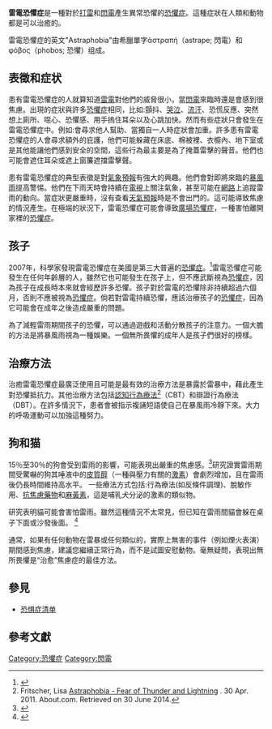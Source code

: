 {{Multiple issues|
{{Rough translation|time=2021-01-09T15:10:39+00:00}}
{{Dead end|time=2021-01-09T15:10:39+00:00}}
}}
{{Infobox medical condition
| name = 雷電恐懼症
| image = Lightning 14.07.2009 20-42-33.JPG
| alt = 
| caption = 在風暴中的閃電
| width = 
| pronounce = 
| synonyms = 恐雷症
| field = 心理學
| treatment = 
}}'''雷電恐懼症'''是一種對於[[雷|打雷]]和[[闪电|閃電]]產生異常恐懼的[[恐懼症|恐懼症]]。這種症狀在人類和動物都是可以治癒的。

雷電恐懼症的英文"Astraphobia"由希臘單字ἀστραπή（astrape; 閃電）和φόβος（phobos; 恐懼）组成。

== 表徵和症状 ==
患有雷電恐懼症的人就算知道[[闪电|雷電]]對他們的威脅很小，當[[闪电|閃電]]來臨時還是會感到很焦慮。出現的症狀與許多[[恐懼症|恐懼症]]相同，比如:顫抖、[[哭|哭泣]]、[[汗液|流汗]]、恐慌反應、突然想上廁所、噁心、恐懼感、用手摀住耳朵以及心跳加快。然而有些症狀只會發生在雷電恐懼症中。例如:會尋求他人幫助、當獨自一人時症狀會加重。許多患有雷電恐懼症的人會尋求額外的庇護，他們可能躲藏在床底、棉被裡、衣櫥內、地下室或是其他能讓他們感到安全的空間，這些行為最主要是為了掩蓋雷擊的聲音。他們也可能會遮住耳朵或遮上窗簾遮擋雷擊聲。

患有雷電恐懼症的典型表徵是對[[天气预报|氣象預報]]有強大的興趣。他們會對即將來臨的[[暴雨|暴風雨]]提高警惕。他們在下雨天時會持續在[[电视|電視]]上關注氣象，甚至可能在[[網路|網路]]上追蹤雷雨的動向。當症狀更嚴重時，沒有查看[[天气预报|天氣預報]]時是不會出門的。這可能導致焦慮的情況產生。在極端的狀況下，雷電恐懼症可能會導致[[廣場恐懼症|廣場恐懼症]]，一種害怕離開家裡的[[恐懼症|恐懼症]]。

== 孩子 ==
2007年，科學家發現雷電恐懼症在美國是第三大普遍的[[恐懼症|恐懼症]]。<ref>{{cite book|title=Introduction to Psychology: Gateways to Mind and Behavior|publisher=[[Cengage_Publishing|Cengage Publishing]]|author=Dennis Coon, John O. Mitterer|year=2008|page=482|url=https://books.google.com/books?id=vw20LEaJe10C&q=astraphobia+prevalence&pg=PA482|isbn=978-0-495-59911-1|access-date=2021-01-22|archive-date=2021-09-11|archive-url=https://web.archive.org/web/20210911202302/https://books.google.com/books?id=vw20LEaJe10C&q=astraphobia+prevalence&pg=PA482|dead-url=no}}</ref>雷電恐懼症可能發生在任何年齡層的人，雖然它也可能發生在孩子上，但不應武斷視為[[恐懼症|恐懼症]]，因為孩子在成長時本來就會經歷許多恐懼。孩子對於雷電的恐懼除非持續超過六個月，否則不應被視為[[恐懼症|恐懼症]]。倘若對雷電持續恐懼，應該治療孩子的[[恐懼症|恐懼症]]，因為它可能會在成年之後造成嚴重的問題。

為了減輕雷雨期間孩子的恐懼，可以通過遊戲和活動分散孩子的注意力。一個大膽的方法是將暴風雨視為一種娛樂。一個無所畏懼的成年人是孩子們很好的榜樣。

== 治療方法 ==
治癒雷電恐懼症最廣泛使用且可能是最有效的治療方法是暴露於雷暴中，藉此產生對恐懼抵抗力。其他治療方法包括[[认知行为疗法|認知行為療法]]<ref>Fritscher, Lisa [http://phobias.about.com/od/phobiaslist/a/astraphobia.htm Astraphobia - Fear of Thunder and Lightning] {{Wayback|url=http://phobias.about.com/od/phobiaslist/a/astraphobia.htm |date=20160303184645 }}. 30 Apr. 2011. About.com. Retrieved on 30 June 2014.</ref>（CBT）和辯證行為療法（DBT）。在許多情況下，患者會被指示複誦短語使自己在暴風雨冷靜下來。大力的呼吸運動可以加強這種努力。

== 狗和猫 ==
15％至30％的狗會受到雷雨的影響，可能表現出嚴重的焦慮感。<ref name="drescher">{{Cite web|title=Research aimed at finding way to soothe thunderstorm-stressed doggos|url=http://live.psu.edu/story/41769/nw69|accessdate=2010-05-21|publisher=[[Pennsylvania_State_University|Pennsylvania State University]]|archiveurl=https://archive.is/20121214221557/http://live.psu.edu/story/41769/nw69|archivedate=2012-12-14}}</ref>研究證實雷雨期間受驚嚇的狗其唾液中的[[皮質醇|皮質醇]]（一種與壓力有關的[[激素|激素]]）會劇烈增加，且在雷雨後仍長時間維持高水平。 一些療法方式包括:行為療法(如反條件調理)、脫敏作用、[[抗焦慮藥|抗焦慮藥物]]和[[麻黃鹼|麻黃素]]，這是哺乳犬分泌的激素的類似物。

研究表明貓可能會害怕雷雨。雖然這種情況不太常見，但已知在雷雨間貓會躲在桌子下面或沙發後面。 <ref>{{Cite web|title=Thunderstorms Phobia in Cats – Cats and Thunderstorms|url=http://our-cats.com/2010/08/thunderstorms-phobia-in-cats-cats-and-thunderstorms/|accessdate=2011-10-26|author=Cato|date=2010-08-03|publisher=Our-cats.com|archive-date=2012-04-25|archive-url=https://web.archive.org/web/20120425092659/http://our-cats.com/2010/08/thunderstorms-phobia-in-cats-cats-and-thunderstorms/|dead-url=no}}</ref>

通常，如果有任何動物在雷暴或任何類似的，實際上無害的事件（例如煙火表演）期間感到焦慮，建議您繼續正常行為，而不是試圖安慰動物。毫無疑問，表現出無所畏懼是“治愈”焦慮症的最佳方法。

== 參見 ==

* [[恐懼症列表|恐惧症清单]]

== 參考文獻 ==
{{Reflist}}
[[Category:恐懼症|Category:恐懼症]]
[[Category:閃電|Category:閃電]]